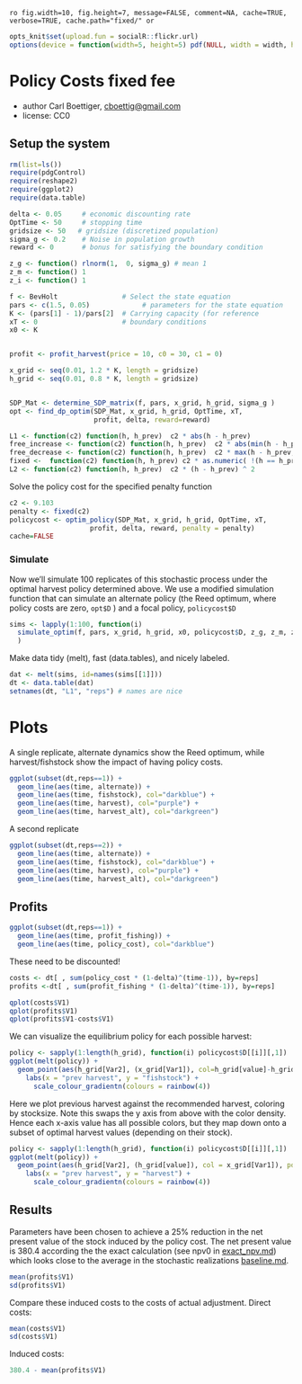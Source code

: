 `ro fig.width=10, fig.height=7, message=FALSE, comment=NA, cache=TRUE, verbose=TRUE, cache.path="fixed/" or`

``` r
opts_knit$set(upload.fun = socialR::flickr.url)
options(device = function(width=5, height=5) pdf(NULL, width = width, height = height))
````


# Policy Costs fixed fee 
 * author Carl Boettiger, <cboettig@gmail.com>
 * license: CC0

## Setup the system

``` r
rm(list=ls())   
require(pdgControl)
require(reshape2)
require(ggplot2)
require(data.table)

delta <- 0.05     # economic discounting rate
OptTime <- 50     # stopping time
gridsize <- 50   # gridsize (discretized population)
sigma_g <- 0.2    # Noise in population growth
reward <- 0       # bonus for satisfying the boundary condition

z_g <- function() rlnorm(1,  0, sigma_g) # mean 1
z_m <- function() 1
z_i <- function() 1

f <- BevHolt                # Select the state equation
pars <- c(1.5, 0.05)             # parameters for the state equation
K <- (pars[1] - 1)/pars[2]  # Carrying capacity (for reference 
xT <- 0                     # boundary conditions
x0 <- K


profit <- profit_harvest(price = 10, c0 = 30, c1 = 0)

x_grid <- seq(0.01, 1.2 * K, length = gridsize)  
h_grid <- seq(0.01, 0.8 * K, length = gridsize)  


SDP_Mat <- determine_SDP_matrix(f, pars, x_grid, h_grid, sigma_g )
opt <- find_dp_optim(SDP_Mat, x_grid, h_grid, OptTime, xT, 
                     profit, delta, reward=reward)
````



``` r
L1 <- function(c2) function(h, h_prev)  c2 * abs(h - h_prev) 
free_increase <- function(c2) function(h, h_prev)  c2 * abs(min(h - h_prev, 0)) # increasing harvest is free
free_decrease <- function(c2) function(h, h_prev)  c2 * max(h - h_prev, 0) # decreasing harvest is free
fixed <-  function(c2) function(h, h_prev) c2 * as.numeric( !(h == h_prev) )
L2 <- function(c2) function(h, h_prev)  c2 * (h - h_prev) ^ 2
````

Solve the policy cost for the specified penalty function

``` r
c2 <- 9.103
penalty <- fixed(c2)
policycost <- optim_policy(SDP_Mat, x_grid, h_grid, OptTime, xT, 
                    profit, delta, reward, penalty = penalty)
cache=FALSE
````


### Simulate 

Now we'll simulate 100 replicates of this stochastic process under the optimal harvest policy determined above.  We use a modified simulation function that can simulate an alternate policy (the Reed optimum, where policy costs are zero, `opt$D` ) and a focal policy, `policycost$D`

``` r
sims <- lapply(1:100, function(i)
  simulate_optim(f, pars, x_grid, h_grid, x0, policycost$D, z_g, z_m, z_i, opt$D, profit=profit, penalty=penalty)
  )
````

Make data tidy (melt), fast (data.tables), and nicely labeled.

``` r
dat <- melt(sims, id=names(sims[[1]]))  
dt <- data.table(dat)
setnames(dt, "L1", "reps") # names are nice
````

# Plots 

A single replicate, alternate dynamics show the Reed optimum, while harvest/fishstock show the impact of having policy costs. 

``` r
ggplot(subset(dt,reps==1)) +
  geom_line(aes(time, alternate)) +
  geom_line(aes(time, fishstock), col="darkblue") +
  geom_line(aes(time, harvest), col="purple") + 
  geom_line(aes(time, harvest_alt), col="darkgreen") 
````

A second replicate

``` r
ggplot(subset(dt,reps==2)) +
  geom_line(aes(time, alternate)) +
  geom_line(aes(time, fishstock), col="darkblue") +
  geom_line(aes(time, harvest), col="purple") + 
  geom_line(aes(time, harvest_alt), col="darkgreen") 
````

## Profits 

``` r
ggplot(subset(dt,reps==1)) +
  geom_line(aes(time, profit_fishing)) +
  geom_line(aes(time, policy_cost), col="darkblue")

````

These need to be discounted!

``` r
costs <- dt[ , sum(policy_cost * (1-delta)^(time-1)), by=reps]
profits <-dt[ , sum(profit_fishing * (1-delta)^(time-1)), by=reps] 

qplot(costs$V1)
qplot(profits$V1)
qplot(profits$V1-costs$V1)
````





We can visualize the equilibrium policy for each possible harvest:

``` r
policy <- sapply(1:length(h_grid), function(i) policycost$D[[i]][,1])
ggplot(melt(policy)) + 
  geom_point(aes(h_grid[Var2], (x_grid[Var1]), col=h_grid[value]-h_grid[Var2])) + 
    labs(x = "prev harvest", y = "fishstock") +
      scale_colour_gradientn(colours = rainbow(4)) 
````

Here we plot previous harvest against the recommended harvest, coloring by stocksize.  Note this swaps the y axis from above with the color density.  Hence each x-axis value has all possible colors, but they map down onto a subset of optimal harvest values (depending on their stock). 

``` r
policy <- sapply(1:length(h_grid), function(i) policycost$D[[i]][,1])
ggplot(melt(policy)) + 
  geom_point(aes(h_grid[Var2], (h_grid[value]), col = x_grid[Var1]), position=position_jitter(w=.005,h=.005), alpha=.5) + 
    labs(x = "prev harvest", y = "harvest") +
      scale_colour_gradientn(colours = rainbow(4)) 
````

## Results

Parameters have been chosen to achieve a 25% reduction in the net present value of the stock induced by the policy cost.
The net present value is 380.4 according the the exact calculation (see npv0 in [exact_npv.md](https://github.com/cboettig/pdg_control/blob/master/inst/examples/policycosts/exact_npv.md)) which looks close to the average in the stochastic realizations [baseline.md](https://github.com/cboettig/pdg_control/blob/master/inst/examples/policycosts/baseline.md).  


```r
mean(profits$V1)
sd(profits$V1)
````


Compare these induced costs to the costs of actual adjustment.  Direct costs:

```r
mean(costs$V1)
sd(costs$V1)
````

Induced costs: 

```r
380.4 - mean(profits$V1)
````




